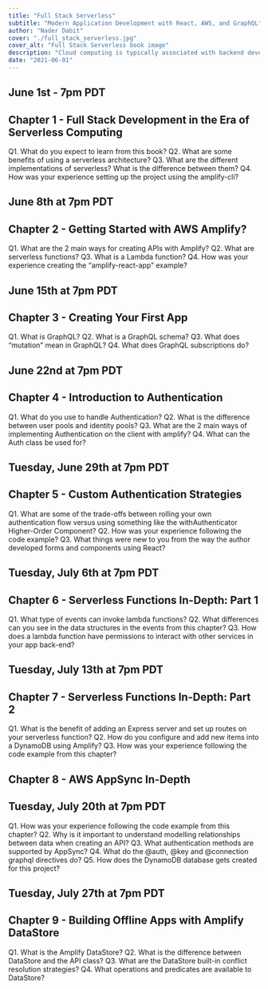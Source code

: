 ```yaml
---
title: "Full Stack Serverless"
subtitle: "Modern Application Development with React, AWS, and GraphQL"
author: "Nader Dabit"
cover: "./full_stack_serverless.jpg"
cover_alt: "Full Stack Serverless book image"
description: "Cloud computing is typically associated with backend development and DevOps. But with the rise of serverless technologies and a new generation of services and frameworks, frontend and mobile developers can build robust applications with production-ready features such as authentication and authorization, API gateways, chatbots, augmented reality scenes, and more. This hands-on guide shows you how."
date: "2021-06-01"
---
```


## June 1st - 7pm PDT

## Chapter 1 - Full Stack Development in the Era of Serverless Computing

Q1. What do you expect to learn from this book?
Q2. What are some benefits of using a serverless architecture?
Q3. What are the different implementations of serverless? What is the difference between them?
Q4. How was your experience setting up the project using the amplify-cli?

## June 8th at 7pm PDT

## Chapter 2 - Getting Started with AWS Amplify?

Q1. What are the 2 main ways for creating APIs with Amplify?
Q2. What are serverless functions?
Q3. What is a Lambda function?
Q4. How was your experience creating the “amplify-react-app” example?

## June 15th at 7pm PDT

## Chapter 3 - Creating Your First App

Q1. What is GraphQL?
Q2. What is a GraphQL schema?
Q3. What does “mutation” mean in GraphQL?
Q4. What does GraphQL subscriptions do?

## June 22nd at 7pm PDT

## Chapter 4 - Introduction to Authentication

Q1. What do you use to handle Authentication?
Q2. What is the difference between user pools and identity pools?
Q3. What are the 2 main ways of implementing Authentication on the client with amplify?
Q4. What can the Auth class be used for?

## Tuesday, June 29th at 7pm PDT

## Chapter 5 - Custom Authentication Strategies

Q1. What are some of the trade-offs between rolling your own authentication flow versus using something like the withAuthenticator Higher-Order Component?
Q2. How was your experience following the code example?
Q3. What things were new to you from the way the author developed forms and components using React?

## Tuesday, July 6th at 7pm PDT

## Chapter 6 - Serverless Functions In-Depth: Part 1

Q1. What type of events can invoke lambda functions?
Q2. What differences can you see in the data structures in the events from this chapter?
Q3. How does a lambda function have permissions to interact with other services in your app back-end?

## Tuesday, July 13th at 7pm PDT

## Chapter 7 - Serverless Functions In-Depth: Part 2

Q1. What is the benefit of adding an Express server and set up routes on your serverless function?
Q2. How do you configure and add new items into a DynamoDB using Amplify?
Q3. How was your experience following the code example from this chapter?

## Chapter 8 - AWS AppSync In-Depth

## Tuesday, July 20th at 7pm PDT

Q1. How was your experience following the code example from this chapter?
Q2. Why is it important to understand modelling relationships between data when creating an API?
Q3. What authentication methods are supported by AppSync?
Q4. What do the @auth, @key and @connection graphql directives do?
Q5. How does the DynamoDB database gets created for this project?

## Tuesday, July 27th at 7pm PDT

## Chapter 9 - Building Offline Apps with Amplify DataStore

Q1. What is the Amplify DataStore?
Q2. What is the difference between DataStore and the API class?
Q3. What are the DataStore built-in conflict resolution strategies?
Q4. What operations and predicates are available to DataStore?
